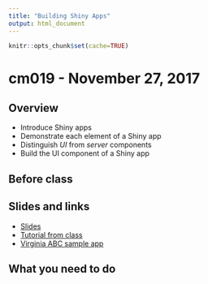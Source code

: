 ```yaml
---
title: "Building Shiny Apps"
output: html_document
---
```


```r
knitr::opts_chunk$set(cache=TRUE)
```

# cm019 - November 27, 2017

## Overview

* Introduce Shiny apps
* Demonstrate each element of a Shiny app
* Distinguish *UI* from *server* components
* Build the UI component of a Shiny app

## Before class

## Slides and links

* [Slides](extras/cm019_slides.html)
* [Tutorial from class](shiny01_abc.html)
* [Virginia ABC sample app](https://bensoltoff.shinyapps.io/cfss-abc/)

## What you need to do


